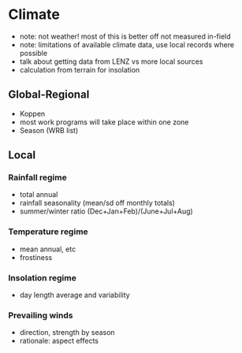 # Climate

- note: not weather! most of this is better off not measured in-field
- note: limitations of available climate data, use local records where possible
- talk about getting data from LENZ vs more local sources
- calculation from terrain for insolation

## Global-Regional

- Koppen
- most work programs will take place within one zone
- Season (WRB list)

## Local

### Rainfall regime

- total annual
- rainfall seasonality (mean/sd off monthly totals)
- summer/winter ratio  (Dec+Jan+Feb)/(June+Jul+Aug)

### Temperature regime

- mean annual, etc
- frostiness

### Insolation regime

- day length average and variability

### Prevailing winds

- direction, strength by season
- rationale: aspect effects

